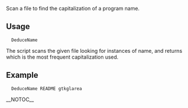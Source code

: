 Scan a file to find the capitalization of a program name.

==Usage==
   DeduceName <file> <name>

The script scans the given file looking for instances of name, and returns which is the most frequent capitalization used.
==Example==
   DeduceName README gtkglarea

{{Scripts}}
__NOTOC__

